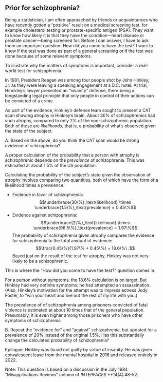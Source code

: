 <!-- Topic28-04 -->
::: {.callout-note collapse="true" #enr-28-104}
## Prior for schizophrenia?

Being a statistician, I am often approached by friends or acquaintances who have recently gotten a "positive" result on a medical screening test, for example cholesterol testing or prostate-specific antigen (PSA). They want to know how likely it is that they have the condition---heart disease or prostate cancer---being screened for. Before I can answer, I have to ask them an important question: How did you come to have the test? I want to know if the test was done as part of a general screening or if the test was done because of some relevant symptoms.

To illustrate why the matters of symptoms is important, consider a real-world test for schizophrenia. 

In 1981, President Reagan was among four people shot by John Hinkley, Jr. as they were leaving a speaking engagement at a D.C. hotel. At trial, Hinckley's lawyer presented an "insanity" defense, there being a longstanding legal principle that only people in control of their actions can be convicted of a crime.

As part of the evidence, Hinkley's defense team sought to present a CAT scan showing atrophy in Hinkley's brain. About 30% of schizophrenics had such atrophy, compared to only 2% of the non-schizophrenic population. Both of these are *likelihoods*, that is, a probability of what's observed *given* the state of the subject.

A. Based on the above, do you think the CAT scan would be strong evidence of schizophrenia?

A proper calculation of the probability that a person with atrophy is schizophrenic depends on the *prevalence* of schizophrenia. This was estimated at about 1.5% of the US population.

Calculating the probability of the subject's state given the observation of atrophy involves comparing two quantities, both of which have the form of a likelihood times a prevalence.

- Evidence in favor of schizophrenia: 
$$\underbrace{30\%}_\text{likelihood} \times \underbrace{1.5\%}_\text{prevalence} = 0.45\%$$
- Evidence against schizophrenia:
$$\underbrace{2\%}_\text{likelihood} \times \underbrace{98.5\%}_\text{prevalence} = 1.97\%$$
The probability of schizophrenia given atrophy compares the evidence for schizophrenia to the total amount of evidence:
$$\frac{0.45\%}{1.97\% + 0.45\%} = 18.6\%\ .$$
Based just on the result of the test for atrophy, Hinkley was not very likely to be a schizophrenic.

This is where the "How did you come to have the test?" question comes in.

For a person without symptoms, the 18.6% calculation is on target. But Hinkley had very definite symptoms: he had attempted an assassination. (Also, Hinkley's motivation for the attempt was to impress actress Jody Foster, to "win your heart and live out the rest of my life with you.)

The prevalence of of schizophrenia among prisoners convicted of fatal violence is estimated at about 10 times that of the general population. Presumably, it is even higher among those prisoners who have other symptoms of schizophrenia.

B. Repeat the "evidence for" and "against" schizophrenia, but updated for a prevalence of 20% instead of the original 1.5%. Has this substantially change the calculated probability of schizophrenia?

Epilogue: Hinkley was found not guilty by virtue of insanity. He was given convalescent leave from the mental hospital in 2016 and released entirely in 2022.


Note: This question is based on a discussion in the July 1984 "Misapplications Reviews" column of *INTERFACES* **14(4):48-52.
<!-- See `~/Downloads/25060588.pdf`.-->
:::
